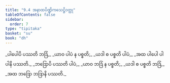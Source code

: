 ```yaml
---
title: "9.4 အနာထပိဏ္ဍိကသေဋ္ဌိဝတ္ထု"
tableOfContents: false
sidebar:
  order: 7
type: "tipitaka"
basket: "su"
book: "dh"
---
```



<DynamicBreadcrumb />

<Division number="119" book="dh">

<Paragraph number="128" type="verses" book="dh">
_ပါပေါပိ ပဿတိ ဘဒြံ,_  
_ယာဝ ပါပံ န ပစ္စတိ;_  
_ယဒါ စ ပစ္စတိ ပါပံ,_  
_အထ ပါပေါ ပါပါနိ ပဿတိ._  

</Paragraph>

</Division>
<Division number="120" book="dh">

<Paragraph number="129" type="verses" book="dh">
_ဘဒြောပိ ပဿတိ ပါပံ,_  
_ယာဝ ဘဒြံ န ပစ္စတိ;_  
_ယဒါ စ ပစ္စတိ ဘဒြံ,_  
_အထ ဘဒြော ဘဒြာနိ ပဿတိ._
</Paragraph>
</Division>